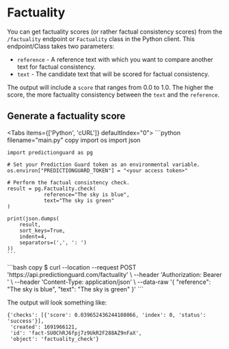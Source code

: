 # Factuality

You can get factuality scores (or rather factual consistency scores) from the `/factuality` endpoint or `Factuality` class in the Python client. This endpoint/Class takes two parameters:

- `reference` - A reference text with which you want to compare another text for factual consistency.
- `text` - The candidate text that will be scored for factual consistency.

The output will include a `score` that ranges from 0.0 to 1.0. The higher the score, the more factuality consistency between the `text` and the `reference`.

## Generate a factuality score


<Tabs items={['Python', 'cURL']}  defaultIndex="0">
  <Tab>
    ```python filename="main.py" copy
    import os
    import json

    import predictionguard as pg

    # Set your Prediction Guard token as an environmental variable.
    os.environ["PREDICTIONGUARD_TOKEN"] = "<your access token>"

    # Perform the factual consistency check.
    result = pg.Factuality.check(
        		reference="The sky is blue", 
        		text="The sky is green"
    )

    print(json.dumps(
        result,
        sort_keys=True,
        indent=4,
        separators=(',', ': ')
    ))
    ```
  </Tab>
  <Tab>
    ```bash copy
    $ curl --location --request POST 'https://api.predictionguard.com/factuality' \
    --header 'Authorization: Bearer <your access token>' \
    --header 'Content-Type: application/json' \
    --data-raw '{
        "reference": "The sky is blue",
        "text": "The sky is green"
    }'
    ```
  </Tab>
</Tabs>

The output will look something like:

```
{'checks': [{'score': 0.039652436244108066, 'index': 0, 'status': 'success'}],
 'created': 1691966121,
 'id': 'fact-SU0ChRJ6fpj7z9UkR2F288AZ9nFaX',
 'object': 'factuality_check'}
```
